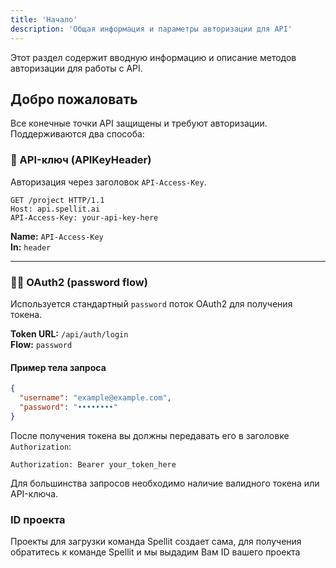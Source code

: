 ```yaml
---
title: 'Начало'
description: 'Общая информация и параметры авторизации для API'
---
```


<Note>
  Этот раздел содержит вводную информацию и описание методов авторизации для работы с API.
</Note>

## Добро пожаловать

Все конечные точки API защищены и требуют авторизации. Поддерживаются два способа:

### 🔐 API-ключ (APIKeyHeader)

Авторизация через заголовок `API-Access-Key`.

```http
GET /project HTTP/1.1
Host: api.spellit.ai
API-Access-Key: your-api-key-here
```

**Name:** `API-Access-Key`  
**In:** `header`

---

### 🧑‍💻 OAuth2 (password flow)

Используется стандартный `password` поток OAuth2 для получения токена.

**Token URL:** `/api/auth/login`  
**Flow:** `password`

#### Пример тела запроса

```json
{
  "username": "example@example.com",
  "password": "••••••••"
}
```

После получения токена вы должны передавать его в заголовке `Authorization`:

```http
Authorization: Bearer your_token_here
```

<Callout emoji="🔒">
Для большинства запросов необходимо наличие валидного токена или API-ключа.
</Callout>


### ID проекта

Проекты для загрузки команда Spellit создает сама, для получения обратитесь к команде Spellit и мы выдадим Вам ID вашего проекта